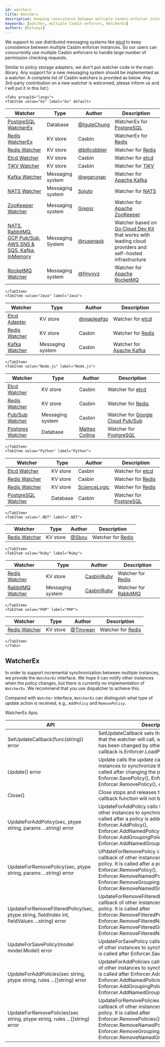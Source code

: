 ```yaml
---
id: watchers
title: Watchers
description: Keeping consistence between multiple Casbin enforcer instances
keywords: [watcher, multiple Casbin enforcer, WatcherEx]
authors: [hsluoyz]
---
```




We support to use distributed messaging systems like [etcd](https://github.com/coreos/etcd) to keep consistence between multiple Casbin enforcer instances. So our users can concurrently use multiple Casbin enforcers to handle large number of permission checking requests.

Similar to policy storage adapters, we don't put watcher code in the main library. Any support for a new messaging system should be implemented as a watcher. A complete list of Casbin watchers is provided as below. Any 3rd-party contribution on a new watcher is welcomed, please inform us and I will put it in this list:)

```mdx-code-block
<Tabs groupId="langs">
<TabItem value="Go" label="Go" default>
```

Watcher | Type | Author | Description
----|------|----|----
[PostgreSQL WatcherEx](https://github.com/IguteChung/casbin-psql-watcher) | Database | [@IguteChung](https://github.com/IguteChung) | WatcherEx for [PostgreSQL](https://www.postgresql.org/)
[Redis WatcherEx](https://github.com/casbin/redis-watcher) | KV store | Casbin | WatcherEx for [Redis](http://redis.io/)
[Redis Watcher](https://github.com/billcobbler/casbin-redis-watcher) | KV store | [@billcobbler](https://github.com/billcobbler) | Watcher for [Redis](http://redis.io/)
[Etcd Watcher](https://github.com/casbin/etcd-watcher) | KV store | Casbin | Watcher for [etcd](https://github.com/coreos/etcd)
[TiKV Watcher](https://github.com/casbin/tikv-watcher) | KV store | Casbin | Watcher for [TiKV](https://github.com/tikv/tikv)
[Kafka Watcher](https://github.com/wgarunap/casbin-kafka-watcher) | Messaging system | [@wgarunap](https://github.com/wgarunap) | Watcher for [Apache Kafka](https://kafka.apache.org/)
[NATS Watcher](https://github.com/Soluto/casbin-nats-watcher) | Messaging system | [Soluto](https://github.com/Soluto) | Watcher for [NATS](https://nats.io/)
[ZooKeeper Watcher](https://github.com/grepsr/casbin-zk-watcher) | Messaging system | [Grepsr](https://github.com/grepsr) | Watcher for [Apache ZooKeeper](https://zookeeper.apache.org/)
[NATS, RabbitMQ, GCP Pub/Sub, AWS SNS & SQS, Kafka, InMemory](https://github.com/rusenask/casbin-go-cloud-watcher) | Messaging System | [@rusenask](https://github.com/rusenask/) | Watcher based on [Go Cloud Dev Kit](https://gocloud.dev/) that works with leading cloud providers and self-hosted infrastructure |
[RocketMQ Watcher](https://github.com/fmyxyz/casbin-rocketmq-watcher) | Messaging system | [@fmyxyz](https://github.com/fmyxyz) | Watcher for [Apache RocketMQ](https://rocketmq.apache.org/)

```mdx-code-block
</TabItem>
<TabItem value="Java" label="Java">
```

Watcher | Type | Author | Description
----|------|----|----
[Etcd Adapter](https://github.com/mapleafgo/jcasbin-extra) | KV store | [@mapleafgo](https://github.com/mapleafgo) | Watcher for [etcd](https://github.com/coreos/etcd)
[Redis Watcher](https://github.com/jcasbin/redis-watcher) | KV store | Casbin | Watcher for [Redis](http://redis.io/)
[Kafka Watcher](https://github.com/jcasbin/kafka-watcher) | Messaging system | Casbin | Watcher for [Apache Kafka](https://kafka.apache.org/)

```mdx-code-block
</TabItem>
<TabItem value="Node.js" label="Node.js">
```

Watcher | Type | Author | Description
----|------|----|----
[Etcd Watcher](https://github.com/node-casbin/etcd-watcher) | KV store | Casbin | Watcher for [etcd](https://github.com/coreos/etcd)
[Redis Watcher](https://github.com/node-casbin/redis-watcher) | KV store | Casbin | Watcher for [Redis](http://redis.io/)
[Pub/Sub Watcher](https://github.com/node-casbin/pubsub-watcher) | Messaging system | Casbin | Watcher for [Google Cloud Pub/Sub](https://cloud.google.com/pubsub/docs)
[Postgres Watcher](https://github.com/mcollina/casbin-pg-watcher) | Database | [Matteo Collina](https://github.com/mcollina/) | Watcher for [PostgreSQL](https://www.postgresql.org/)

```mdx-code-block
</TabItem>
<TabItem value="Python" label="Python">
```

Watcher | Type | Author | Description
----|------|----|----
[Etcd Watcher](https://github.com/pycasbin/etcd-watcher) | KV store | Casbin | Watcher for [etcd](https://github.com/coreos/etcd)
[Redis Watcher](https://github.com/pycasbin/redis-watcher) | KV store | Casbin | Watcher for [Redis](http://redis.io/)
[Redis Watcher](https://github.com/ScienceLogic/flask-casbin-redis-watcher) | KV store | [ScienceLogic](https://github.com/ScienceLogic) | Watcher for [Redis](http://redis.io/)
[PostgreSQL Watcher](https://github.com/pycasbin/postgresql-watcher) | Database | Casbin| Watcher for [PostgreSQL](https://www.postgresql.org/)

```mdx-code-block
</TabItem>
<TabItem value=".NET" label=".NET">
```

Watcher | Type | Author | Description
----|------|----|----
[Redis Watcher](https://github.com/Sbou/Casbin.NET-Redis-Watcher) | KV store | [@Sbou](https://github.com/Sbou) | Watcher for [Redis](http://redis.io/)

```mdx-code-block
</TabItem>
<TabItem value="Ruby" label="Ruby">
```

Watcher | Type | Author | Description
----|------|----|----
[Redis Watcher](https://github.com/CasbinRuby/casbin-ruby-redis-watcher) | KV store | [CasbinRuby](https://github.com/CasbinRuby) | Watcher for [Redis](http://redis.io/)
[RabbitMQ Watcher](https://github.com/CasbinRuby/casbin-ruby-rabbitmq-watcher) | Messaging system | [CasbinRuby](https://github.com/CasbinRuby) | Watcher for [RabbitMQ](https://www.rabbitmq.com/)

```mdx-code-block
</TabItem>
<TabItem value="PHP" label="PHP">
```

Watcher | Type | Author | Description
----|------|----|----
[Redis Watcher](https://github.com/php-casbin/webman-permission) | KV store | [@Tinywan](https://github.com/Tinywan) | Watcher for [Redis](http://redis.io/)

```mdx-code-block
</TabItem>
</Tabs>
```

## WatcherEx

In order to support incremental synchronization between multiple instances, we provide the `WatcherEx` interface. We hope it can notify other instances when the policy changes, but there is currently no implementation of `WatcherEx`. We recommend that you use dispatcher to achieve this. 

Compared with `Watcher` interface, `WatcherEx` can distinguish what type of update action is received, e.g., `AddPolicy` and `RemovePolicy`. 

WatcherEx Apis:

API | Description
----|------
| SetUpdateCallback(func(string)) error | SetUpdateCallback sets the callback function that the watcher will call, when the policy in DB has been changed by other instances. A classic callback is Enforcer.LoadPolicy(). |
| Update() error | Update calls the update callback of other instances to synchronize their policy. It is usually called after changing the policy in DB, like Enforcer.SavePolicy(), Enforcer.AddPolicy(), Enforcer.RemovePolicy(), etc. |
| Close() | Close stops and releases the watcher, the callback function will not be called any more. |
| UpdateForAddPolicy(sec, ptype string, params ...string) error | UpdateForAddPolicy calls the update callback of other instances to synchronize their policy. It is called after a policy is added via Enforcer.AddPolicy(), Enforcer.AddNamedPolicy(), Enforcer.AddGroupingPolicy() and Enforcer.AddNamedGroupingPolicy(). |
| UpdateForRemovePolicy(sec, ptype string, params ...string) error | UPdateForRemovePolicy calls the update callback of other instances to synchronize their policy. It is called after a policy is removed by Enforcer.RemovePolicy(), Enforcer.RemoveNamedPolicy(), Enforcer.RemoveGroupingPolicy() and Enforcer.RemoveNamedGroupingPolicy(). |
| UpdateForRemoveFilteredPolicy(sec, ptype string, fieldIndex int, fieldValues ...string) error | UpdateForRemoveFilteredPolicy calls the update callback of other instances to synchronize their policy. It is called after Enforcer.RemoveFilteredPolicy(), Enforcer.RemoveFilteredNamedPolicy(), Enforcer.RemoveFilteredGroupingPolicy() and Enforcer.RemoveFilteredNamedGroupingPolicy(). |
| UpdateForSavePolicy(model model.Model) error | UpdateForSavePolicy calls the update callback of other instances to synchronize their policy. It is called after Enforcer.SavePolicy() |
| UpdateForAddPolicies(sec string, ptype string, rules ...[]string) error | UpdateForAddPolicies calls the update callback of other instances to synchronize their policy. It is called after Enforcer.AddPolicies(), Enforcer.AddNamedPolicies(), Enforcer.AddGroupingPolicies() and Enforcer.AddNamedGroupingPolicies(). |
| UpdateForRemovePolicies(sec string, ptype string, rules ...[]string) error | UpdateForRemovePolicies calls the update callback of other instances to synchronize their policy. It is called after  Enforcer.RemovePolicies(), Enforcer.RemoveNamedPolicies(), Enforcer.RemoveGroupingPolicies() and Enforcer.RemoveNamedGroupingPolicies(). |
